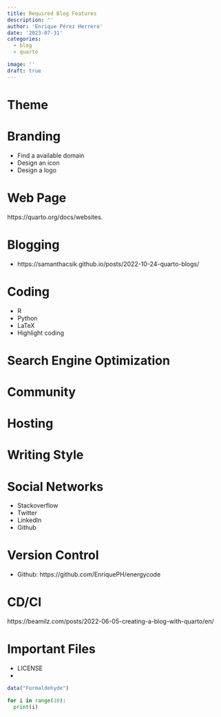 ```yaml
---
title: Required Blog Features
description: ''
author: 'Enrique Pérez Herrero'
date: '2023-07-31'
categories:
  - blog
  - quarto

image: ''
draft: true
---
```


# Theme

# Branding
 * Find a available domain
 * Design an icon
 * Design a logo

# Web Page

https://quarto.org/docs/websites.

# Blogging

-   https://samanthacsik.github.io/posts/2022-10-24-quarto-blogs/

# Coding
-   R
-   Python
-   LaTeX
-   Highlight coding

# Search Engine Optimization

# Community

# Hosting

# Writing Style

# Social Networks

  * Stackoverflow
  * Twitter
  * LinkedIn
  * Github



# Version Control

-   Github: https://github.com/EnriquePH/energycode

# CD/CI

https://beamilz.com/posts/2022-06-05-creating-a-blog-with-quarto/en/

# Important Files

-   LICENSE
-   

```r
data("Formaldehyde")
```

```python
for i in range(10):
  print(i)
```

